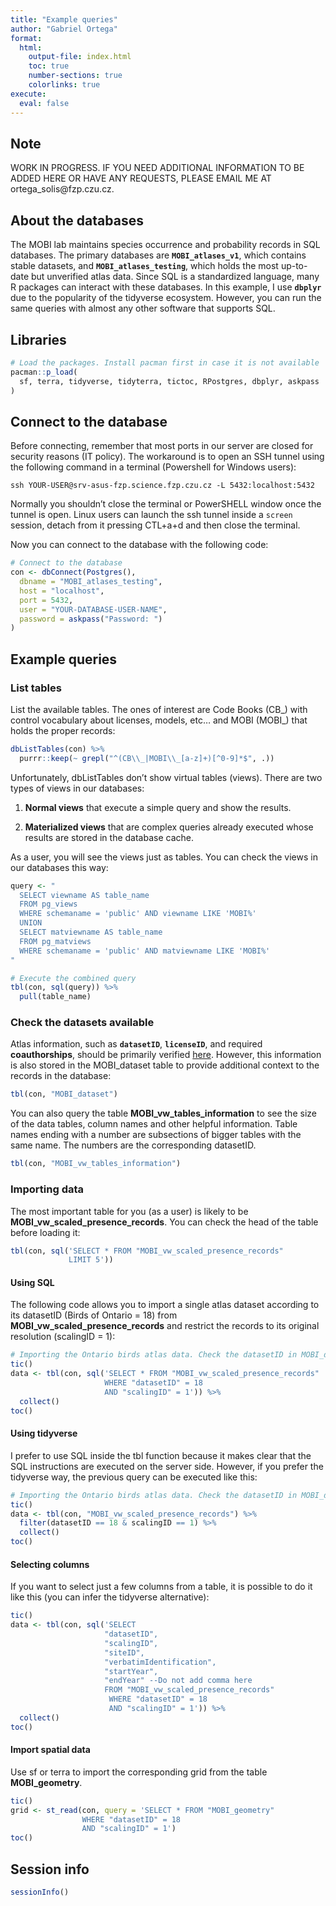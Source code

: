 ```yaml
---
title: "Example queries"
author: "Gabriel Ortega"
format:
  html:
    output-file: index.html
    toc: true
    number-sections: true
    colorlinks: true
execute: 
  eval: false
---
```


## Note

WORK IN PROGRESS. IF YOU NEED ADDITIONAL INFORMATION TO BE ADDED HERE OR HAVE ANY REQUESTS, PLEASE EMAIL ME AT ortega_solis\@fzp.czu.cz.

## About the databases

The MOBI lab maintains species occurrence and probability records in SQL databases. The primary databases are **`MOBI_atlases_v1`**, which contains stable datasets, and **`MOBI_atlases_testing`**, which holds the most up-to-date but unverified atlas data. Since SQL is a standardized language, many R packages can interact with these databases. In this example, I use **`dbplyr`** due to the popularity of the tidyverse ecosystem. However, you can run the same queries with almost any other software that supports SQL.

## Libraries

```r
# Load the packages. Install pacman first in case it is not available
pacman::p_load(
  sf, terra, tidyverse, tidyterra, tictoc, RPostgres, dbplyr, askpass
)
```

## Connect to the database

Before connecting, remember that most ports in our server are closed for security reasons (IT policy). The workaround is to open an SSH tunnel using the following command in a terminal (Powershell for Windows users):

```         
ssh YOUR-USER@srv-asus-fzp.science.fzp.czu.cz -L 5432:localhost:5432
```

Normally you shouldn't close the terminal or PowerSHELL window once the tunnel is open. Linux users can launch the ssh tunnel inside a `screen` session, detach from it pressing CTL+a+d and then close the terminal.

Now you can connect to the database with the following code:

```r
# Connect to the database
con <- dbConnect(Postgres(),
  dbname = "MOBI_atlases_testing",
  host = "localhost",
  port = 5432,
  user = "YOUR-DATABASE-USER-NAME",
  password = askpass("Password: ")
)
```

## Example queries

### List tables

List the available tables. The ones of interest are Code Books (CB\_) with control vocabulary about licenses, models, etc... and MOBI (MOBI\_) that holds the proper records:

```r
dbListTables(con) %>%
  purrr::keep(~ grepl("^(CB\\_|MOBI\\_[a-z]+)[^0-9]*$", .))
```

Unfortunately, dbListTables don't show virtual tables (views). There are two types of views in our databases:

1.  **Normal views** that execute a simple query and show the results.

2.  **Materialized views** that are complex queries already executed whose results are stored in the database cache.

As a user, you will see the views just as tables. You can check the views in our databases this way:

```r
query <- "
  SELECT viewname AS table_name
  FROM pg_views
  WHERE schemaname = 'public' AND viewname LIKE 'MOBI%'
  UNION
  SELECT matviewname AS table_name
  FROM pg_matviews
  WHERE schemaname = 'public' AND matviewname LIKE 'MOBI%'
"

# Execute the combined query
tbl(con, sql(query)) %>%
  pull(table_name)
```

### Check the datasets available

Atlas information, such as **`datasetID`**, **`licenseID`**, and required **coauthorships**, should be primarily verified [here](https://teams.microsoft.com/l/entity/1c256a65-83a6-4b5c-9ccf-78f8afb6f1e8/_djb2_msteams_prefix_3860493077?context=%7B%22channelId%22%3A%2219%3A83f73536d2d1486796ec7d176d35e415%40thread.tacv2%22%7D&tenantId=f26a48e1-fc21-461a-b97f-ac5bd535f341 "Official atlases status spreadsheet"). However, this information is also stored in the MOBI_dataset table to provide additional context to the records in the database:

```r
tbl(con, "MOBI_dataset")
```

You can also query the table **MOBI_vw_tables_information** to see the size of the data tables, column names and other helpful information. Table names ending with a number are subsections of bigger tables with the same name. The numbers are the corresponding datasetID.

```r
tbl(con, "MOBI_vw_tables_information")
```

### Importing data

The most important table for you (as a user) is likely to be **MOBI_vw_scaled_presence_records**. You can check the head of the table before loading it:

```r
tbl(con, sql('SELECT * FROM "MOBI_vw_scaled_presence_records"
             LIMIT 5'))
```

#### Using SQL

The following code allows you to import a single atlas dataset according to its datasetID (Birds of Ontario = 18) from **MOBI_vw_scaled_presence_records** and restrict the records to its original resolution (scalingID = 1):

```r
# Importing the Ontario birds atlas data. Check the datasetID in MOBI_dataset (above)
tic()
data <- tbl(con, sql('SELECT * FROM "MOBI_vw_scaled_presence_records"
                     WHERE "datasetID" = 18
                     AND "scalingID" = 1')) %>%
  collect()
toc()
```

#### Using tidyverse

I prefer to use SQL inside the tbl function because it makes clear that the SQL instructions are executed on the server side. However, if you prefer the tidyverse way, the previous query can be executed like this:

```r
# Importing the Ontario birds atlas data. Check the datasetID in MOBI_dataset (above)
tic()
data <- tbl(con, "MOBI_vw_scaled_presence_records") %>%
  filter(datasetID == 18 & scalingID == 1) %>%
  collect()
toc()
```

#### Selecting columns

If you want to select just a few columns from a table, it is possible to do it like this (you can infer the tidyverse alternative):

```r
tic()
data <- tbl(con, sql('SELECT
                     "datasetID",
                     "scalingID",
                     "siteID",
                     "verbatimIdentification",
                     "startYear",
                     "endYear" --Do not add comma here
                     FROM "MOBI_vw_scaled_presence_records"
                      WHERE "datasetID" = 18
                      AND "scalingID" = 1')) %>%
  collect()
toc()
```

#### Import spatial data

Use sf or terra to import the corresponding grid from the table **MOBI_geometry**.

```r
tic()
grid <- st_read(con, query = 'SELECT * FROM "MOBI_geometry"
                WHERE "datasetID" = 18
                AND "scalingID" = 1')
toc()
```

## Session info

```r
sessionInfo()
```

